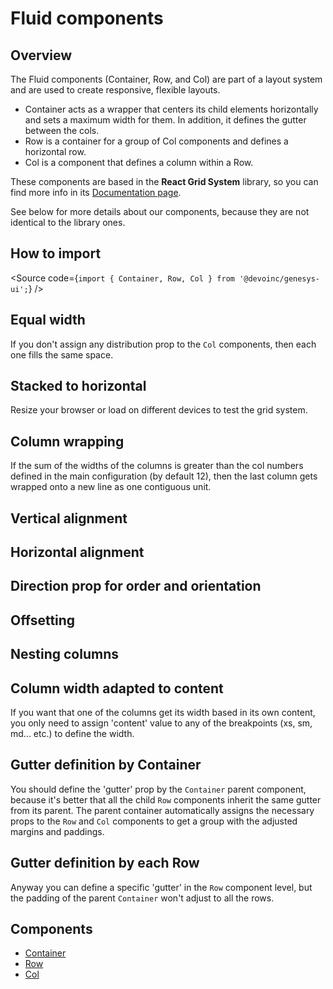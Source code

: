 

<Meta title="Components/Layout/Fluid" />

# Fluid components

## Overview

The Fluid components (Container, Row, and Col) are part of a layout system and are used to create responsive, flexible layouts.

- Container acts as a wrapper that centers its child elements horizontally and sets a maximum width for them.
  In addition, it defines the gutter between the cols.
- Row is a container for a group of Col components and defines a horizontal row.
- Col is a component that defines a column within a Row.

These components are based in the **React Grid System** library, so you can find more info in its [Documentation page](https://sealninja.github.io/react-grid-system/).

See below for more details about our components, because they are not identical to the library ones.

## How to import

<Source code={`import { Container, Row, Col } from '@devoinc/genesys-ui';`} />

## Equal width

If you don't assign any distribution prop to the `Col` components, then each one fills the same space.

<Canvas of={CasesStories.EqualWidth} />

## Stacked to horizontal

Resize your browser or load on different devices to test the grid system.

<Canvas of={CasesStories.Stacked} />

## Column wrapping

If the sum of the widths of the columns is greater than the col numbers defined in the main configuration
(by default 12), then the last column gets wrapped onto a new line as one contiguous unit.

<Canvas of={CasesStories.ColumnWrapping} />

## Vertical alignment

<Canvas of={CasesStories.VerticalAlignment} />

## Horizontal alignment

<Canvas of={CasesStories.HorizontalAlignment} />

## Direction prop for order and orientation

<Canvas of={CasesStories.Order} />

## Offsetting

<Canvas of={CasesStories.Offsetting} />

## Nesting columns

<Canvas of={CasesStories.NestingColumns} />

## Column width adapted to content

If you want that one of the columns get its width based in its own content, you only need to assign
'content' value to any of the breakpoints (xs, sm, md... etc.) to define the width.

<Canvas of={CasesStories.AdaptedContent} />

## Gutter definition by Container

You should define the 'gutter' prop by the `Container` parent component, because it's better
that all the child `Row` components inherit the same gutter from its parent. The parent container
automatically assigns the necessary props to the `Row` and `Col` components to get a group
with the adjusted margins and paddings.

<Canvas of={CasesStories.GutterDefinition} />

## Gutter definition by each Row

Anyway you can define a specific 'gutter' in the `Row` component level, but the padding of the
parent `Container` won't adjust to all the rows.

<Canvas of={CasesStories.GutterDefinitionByRow} />

## Components

- [Container](?path=/docs/components-core-layout-fluid-container--docs)
- [Row](?path=/docs/components-core-layout-fluid-row--docs)
- [Col](?path=/docs/components-core-layout-fluid-col--docs)
